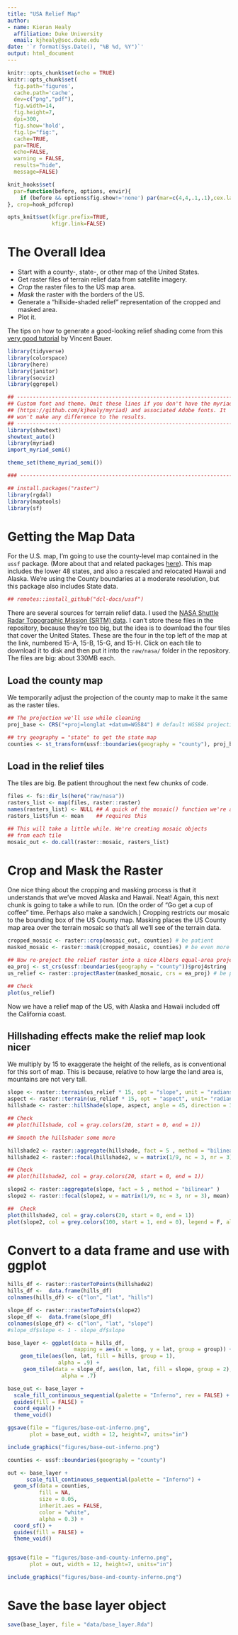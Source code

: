 ```yaml
---
title: "USA Relief Map"
author:
- name: Kieran Healy
  affiliation: Duke University
  email: kjhealy@soc.duke.edu
date: '`r format(Sys.Date(), "%B %d, %Y")`'
output: html_document
---
```


```r
knitr::opts_chunk$set(echo = TRUE)
knitr::opts_chunk$set(
  fig.path='figures',
  cache.path='cache',
  dev=c("png","pdf"),
  fig.width=14,
  fig.height=7,
  dpi=300,
  fig.show='hold',
  fig.lp="fig:",
  cache=TRUE,
  par=TRUE,
  echo=FALSE,
  warning = FALSE,
  results="hide",
  message=FALSE)

knit_hooks$set(
  par=function(before, options, envir){
    if (before && options$fig.show!='none') par(mar=c(4,4,.1,.1),cex.lab=.95,cex.axis=.9,mgp=c(2,.7,0),tcl=-.3)
}, crop=hook_pdfcrop)

opts_knit$set(kfigr.prefix=TRUE,
              kfigr.link=FALSE)

```

# The Overall Idea

- Start with a county-, state-, or other map of the United States. 
- Get raster files of terrain relief data from satellite imagery.
- _Crop_ the raster files to the US map area.
- _Mask_ the raster with the borders of the US.
- Generate a "hillside-shaded relief" representation of the cropped and masked area.
- Plot it.

The tips on how to generate a good-looking relief shading come from this [very good tutorial](https://stanford.edu/~vbauer/teaching/hillshade.html) by Vincent Bauer.



```r

library(tidyverse)
library(colorspace)
library(here)
library(janitor)
library(socviz)
library(ggrepel)

## --------------------------------------------------------------------
## Custom font and theme. Omit these lines if you don't have the myriad library
## (https://github.com/kjhealy/myriad) and associated Adobe fonts. It
## won't make any difference to the results.
## --------------------------------------------------------------------
library(showtext)
showtext_auto()
library(myriad)
import_myriad_semi()

theme_set(theme_myriad_semi())

### --------------------------------------------------------------------

```


```r
## install.packages("raster")
library(rgdal)
library(maptools)
library(sf)

```


# Getting the Map Data

For the U.S. map, I'm going to use the county-level map contained in the `ussf` package. (More about that and related packages [here](https://dcl-docs.stanford.edu/)). This map includes the lower 48 states, and also a rescaled and relocated Hawaii and Alaska. We're using the County boundaries at a moderate resolution, but this package also includes State data. 

```r
## remotes::install_github("dcl-docs/ussf")
```

There are several sources for terrain relief data. I used the [NASA Shuttle Radar Topographic Mission (SRTM) data](http://viewfinderpanoramas.org/Coverage%20map%20viewfinderpanoramas_org15.htm). I can't store these files in the repository, because they're too big, but the idea is to download the four tiles that cover the United States. These are the four in the top left of the map at the link, numbered 15-A, 15-B, 15-G, and 15-H. Click on each tile to download it to disk and then put it into the `raw/nasa/` folder in the repository. The files are big: about 330MB each.

## Load the county map

We temporarily adjust the projection of the county map to make it the same as the raster tiles. 

```r
## The projection we'll use while cleaning
proj_base <- CRS("+proj=longlat +datum=WGS84") # default WGS84 projection

## try geography = "state" to get the state map
counties <- st_transform(ussf::boundaries(geography = "county"), proj_base)

```

## Load in the relief tiles

The tiles are big. Be patient throughout the next few chunks of code. 

```r

files <- fs::dir_ls(here("raw/nasa"))
rasters_list <- map(files, raster::raster)
names(rasters_list) <- NULL ## A quick of the mosaic() function we're about to use
rasters_list$fun <- mean    ## requires this

## This will take a little while. We're creating mosaic objects
## from each tile
mosaic_out <- do.call(raster::mosaic, rasters_list)
```

# Crop and Mask the Raster

One nice thing about the cropping and masking process is that it understands that we've moved Alaska and Hawaii. Neat! Again, this next chunk is going to take a while to run. (On the order of "Go get a cup of coffee" time. Perhaps also make a sandwich.) Cropping restricts our mosaic to the bounding box of the US County map. Masking places the US County map area over the terrain mosaic so that's all we'll see of the terrain data.

```r

cropped_mosaic <- raster::crop(mosaic_out, counties) # be patient
masked_mosaic <- raster::mask(cropped_mosaic, counties) # be even more patient

## Now re-project the relief raster into a nice Albers equal-area projection
ea_proj <- st_crs(ussf::boundaries(geography = "county"))$proj4string
us_relief <- raster::projectRaster(masked_mosaic, crs = ea_proj) # be patient again

## Check
plot(us_relief)
```


Now we have a relief map of the US, with Alaska and Hawaii included off the California coast.


## Hillshading effects make the relief map look nicer

We multiply by 15 to exaggerate the height of the reliefs, as is conventional for this sort of map. This is because, relative to how large the land area is, mountains are not very tall. 

```r
slope <- raster::terrain(us_relief * 15, opt = "slope", unit = "radians")
aspect <- raster::terrain(us_relief * 15, opt = "aspect", unit= "radians")
hillshade <- raster::hillShade(slope, aspect, angle = 45, direction = 315)

## Check
## plot(hillshade, col = gray.colors(20, start = 0, end = 1))

## Smooth the hillshader some more

hillshade2 <- raster::aggregate(hillshade, fact = 5 , method = "bilinear" )
hillshade2 <- raster::focal(hillshade2, w = matrix(1/9, nc = 3, nr = 3), mean)

## Check
## plot(hillshade2, col = gray.colors(20, start = 0, end = 1))

slope2 <- raster::aggregate(slope, fact = 5 , method = "bilinear" )
slope2 <- raster::focal(slope2, w = matrix(1/9, nc = 3, nr = 3), mean)

##  Check
plot(hillshade2, col = gray.colors(20, start = 0, end = 1))
plot(slope2, col = grey.colors(100, start = 1, end = 0), legend = F, alpha = .2, add = TRUE)

```

# Convert to a data frame and use with ggplot

```r

hills_df <- raster::rasterToPoints(hillshade2)
hills_df <-  data.frame(hills_df)
colnames(hills_df) <- c("lon", "lat", "hills")

slope_df <- raster::rasterToPoints(slope2)
slope_df <-  data.frame(slope_df)
colnames(slope_df) <- c("lon", "lat", "slope")
#slope_df$slope <- 1 - slope_df$slope

```

```r

base_layer <- ggplot(data = hills_df,
                     mapping = aes(x = long, y = lat, group = group)) +
    geom_tile(aes(lon, lat, fill = hills, group = 1), 
                alpha = .9) +
     geom_tile(data = slope_df, aes(lon, lat, fill = slope, group = 2), 
                 alpha = .7) 

base_out <- base_layer + 
  scale_fill_continuous_sequential(palette = "Inferno", rev = FALSE) + 
  guides(fill = FALSE) + 
  coord_equal() + 
  theme_void()

ggsave(file = "figures/base-out-inferno.png", 
       plot = base_out, width = 12, height=7, units="in")

```

```r
include_graphics("figures/base-out-inferno.png")
```


```r
counties <- ussf::boundaries(geography = "county")

out <- base_layer + 
      scale_fill_continuous_sequential(palette = "Inferno") + 
  geom_sf(data = counties, 
          fill = NA,
          size = 0.05,
          inherit.aes = FALSE,
          color = "white", 
          alpha = 0.3) + 
  coord_sf() + 
  guides(fill = FALSE) + 
  theme_void()


ggsave(file = "figures/base-and-county-inferno.png", 
       plot = out, width = 12, height=7, units="in")

```

```r
include_graphics("figures/base-and-county-inferno.png")
```

# Save the base layer object

```r
save(base_layer, file = "data/base_layer.Rda")
```

